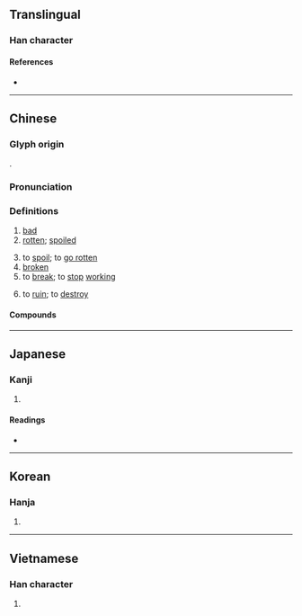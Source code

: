 {{character info/new}}
{{also|壊|坏}}
==Translingual==
{{Han simplified forms|壞|壊|坏}}

===Han character===
{{Han char|rn=32|rad=土|as=16|sn=19|four=44132|canj=GYWV|ids=⿰土褱}}

====References====
* {{Han ref|kx=0242.030|dkj=05590|dj=0481.270|hdz=10500.020|uh=58DE|ud=22750|bh=C361|bd=50017}}

----

==Chinese==
{{zh-forms|s=坏|alt=坯}}

===Glyph origin===
{{Han etym}}
{{Han compound|土|褱|c1=s|c2=p|t1=earth|ls=psc}}.

===Pronunciation===
{{zh-pron
|m=huài
|c=waai6
|h=pfs=fái
|mn=hoāi/twv:hāi
|w=3hhua
|mc=y
|oc=y
|ma=zh-huài.ogg
|cat=a,v
}}

===Definitions===
{{zh-hanzi}}

# [[bad]]
# [[rotten]]; [[spoiled]]
#: {{rfex|zh}}
# to [[spoil]]; to [[go rotten]]
# [[broken]] {{gloss|non-functional}}
# to [[break]]; to [[stop]] [[working]]
#: {{zh-x|很 容易 壞|breaks very easily}}
#: {{zh-x|到 而家 都 仲 未 壞，真係 犀利。|It's amazing, it hasn't broken.|C}}
# to [[ruin]]; to [[destroy]]

====Compounds====
{{zh-der|壞包兒|壞腸子|壞處|壞蛋|壞東西|壞分子|壞話|壞人|壞事|壞水|壞死|壞小子|壞心眼兒|壞血病|壞賬|壞主意}}

{{zh-cat|Beginning}}

----

==Japanese==
{{ja-kanji forms|壊|壞}}

===Kanji===
{{ja-kanji|grade=|rs=土16|shin=壊}}

# {{defn|lang=ja|sort=土16}}

====Readings====
* {{ja-readings|on=[[かい]] (kai), [[え]] (e)|kun=[[こわす]] (kowasu)}}

----

==Korean==

===Hanja===
{{ko-hanja|hangeul=[[괴]], [[회]]|mr=koe, hoe}}

# {{defn|lang=ko|sort=土16}}

----

==Vietnamese==

===Han character===
{{vi-hantu|[[hoại]], [[hoải]], [[hoai]]|rs=土16}}

# {{defn|lang=vi|sort=土16}}